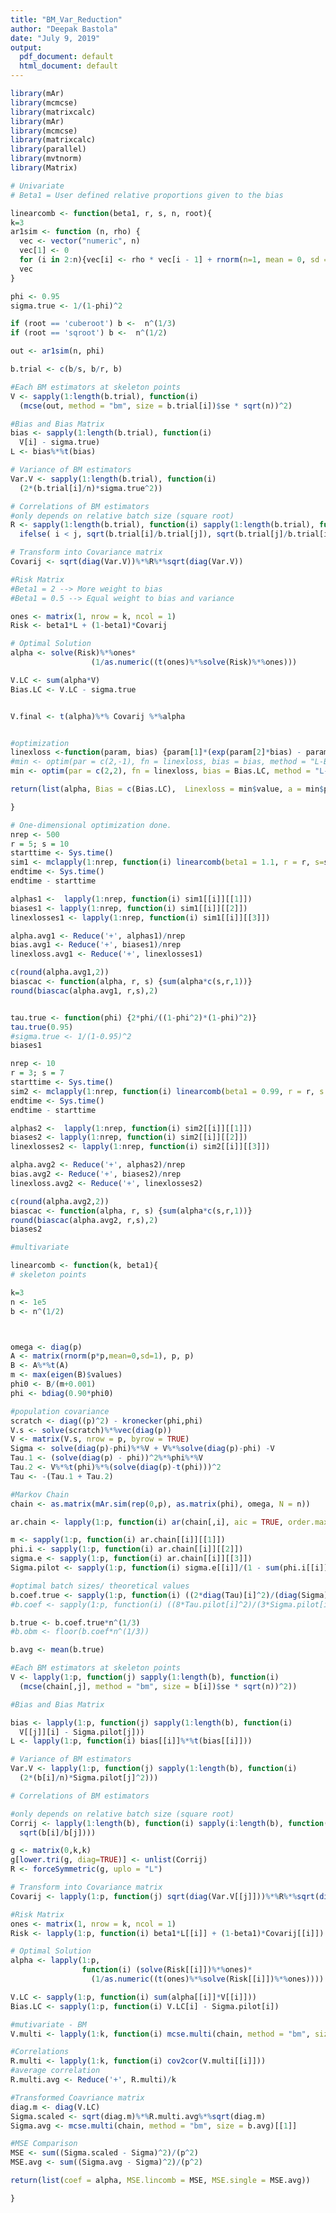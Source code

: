 ```yaml
---
title: "BM_Var_Reduction"
author: "Deepak Bastola"
date: "July 9, 2019"
output:
  pdf_document: default
  html_document: default
---
```


```r
library(mAr)
library(mcmcse)
library(matrixcalc)
library(mAr)
library(mcmcse)
library(matrixcalc)
library(parallel)
library(mvtnorm)
library(Matrix)

```


```r
# Univariate
# Beta1 = User defined relative proportions given to the bias 

linearcomb <- function(beta1, r, s, n, root){
k=3
ar1sim <- function (n, rho) {
  vec <- vector("numeric", n)
  vec[1] <- 0
  for (i in 2:n){vec[i] <- rho * vec[i - 1] + rnorm(n=1, mean = 0, sd = 1)}
  vec
}

phi <- 0.95
sigma.true <- 1/(1-phi)^2

if (root == 'cuberoot') b <-  n^(1/3)
if (root == 'sqroot') b <-  n^(1/2)

out <- ar1sim(n, phi)

b.trial <- c(b/s, b/r, b)

#Each BM estimators at skeleton points
V <- sapply(1:length(b.trial), function(i) 
  (mcse(out, method = "bm", size = b.trial[i])$se * sqrt(n))^2)

#Bias and Bias Matrix
bias <- sapply(1:length(b.trial), function(i) 
  V[i] - sigma.true)
L <- bias%*%t(bias)

# Variance of BM estimators
Var.V <- sapply(1:length(b.trial), function(i) 
  (2*(b.trial[i]/n)*sigma.true^2))

# Correlations of BM estimators 
#only depends on relative batch size (square root)
R <- sapply(1:length(b.trial), function(i) sapply(1:length(b.trial), function(j) 
  ifelse( i < j, sqrt(b.trial[i]/b.trial[j]), sqrt(b.trial[j]/b.trial[i]))))

# Transform into Covariance matrix
Covarij <- sqrt(diag(Var.V))%*%R%*%sqrt(diag(Var.V))

#Risk Matrix
#Beta1 = 2 --> More weight to bias
#Beta1 = 0.5 --> Equal weight to bias and variance

ones <- matrix(1, nrow = k, ncol = 1)
Risk <- beta1*L + (1-beta1)*Covarij 

# Optimal Solution
alpha <- solve(Risk)%*%ones*
                  (1/as.numeric((t(ones)%*%solve(Risk)%*%ones)))

V.LC <- sum(alpha*V)
Bias.LC <- V.LC - sigma.true


V.final <- t(alpha)%*% Covarij %*%alpha


#optimization
linexloss <-function(param, bias) {param[1]*(exp(param[2]*bias) - param[2]*bias -1)}
#min <- optim(par = c(2,-1), fn = linexloss, bias = bias, method = "L-BFGS-B", hessian = TRUE, lower = c(0, -Inf), upper = c(Inf, -0.00001))
min <- optim(par = c(2,2), fn = linexloss, bias = Bias.LC, method = "L-BFGS-B", hessian = TRUE)

return(list(alpha, Bias = c(Bias.LC),  Linexloss = min$value, a = min$par[2], Est=V))

}

```


```r
# One-dimensional optimization done.
nrep <- 500
r = 5; s = 10
starttime <- Sys.time()
sim1 <- mclapply(1:nrep, function(i) linearcomb(beta1 = 1.1, r = r, s=s, n = 1e5, root = "sqroot"), mc.preschedule = TRUE, mc.cores = 4)
endtime <- Sys.time()
endtime - starttime

alphas1 <-  lapply(1:nrep, function(i) sim1[[i]][[1]])
biases1 <- lapply(1:nrep, function(i) sim1[[i]][[2]])
linexlosses1 <- lapply(1:nrep, function(i) sim1[[i]][[3]])

alpha.avg1 <- Reduce('+', alphas1)/nrep
bias.avg1 <- Reduce('+', biases1)/nrep
linexloss.avg1 <- Reduce('+', linexlosses1)

c(round(alpha.avg1,2))
biascac <- function(alpha, r, s) {sum(alpha*c(s,r,1))}
round(biascac(alpha.avg1, r,s),2)


tau.true <- function(phi) {2*phi/((1-phi^2)*(1-phi)^2)}
tau.true(0.95)
#sigma.true <- 1/(1-0.95)^2
biases1

```


```r
nrep <- 10
r = 3; s = 7
starttime <- Sys.time()
sim2 <- mclapply(1:nrep, function(i) linearcomb(beta1 = 0.99, r = r, s = s, n = 5e4, root = "cuberoot"), mc.preschedule = TRUE, mc.cores = 4)
endtime <- Sys.time()
endtime - starttime

alphas2 <-  lapply(1:nrep, function(i) sim2[[i]][[1]])
biases2 <- lapply(1:nrep, function(i) sim2[[i]][[2]])
linexlosses2 <- lapply(1:nrep, function(i) sim2[[i]][[3]])

alpha.avg2 <- Reduce('+', alphas2)/nrep
bias.avg2 <- Reduce('+', biases2)/nrep
linexloss.avg2 <- Reduce('+', linexlosses2)

c(round(alpha.avg2,2))
biascac <- function(alpha, r, s) {sum(alpha*c(s,r,1))}
round(biascac(alpha.avg2, r,s),2)
biases2

```


```r

#multivariate

linearcomb <- function(k, beta1){
# skeleton points

k=3
n <- 1e5
b <- n^(1/2)



omega <- diag(p)
A <- matrix(rnorm(p*p,mean=0,sd=1), p, p)
B <- A%*%t(A)
m <- max(eigen(B)$values)
phi0 <- B/(m+0.001)
phi <- bdiag(0.90*phi0)

#population covariance
scratch <- diag((p)^2) - kronecker(phi,phi)
V.s <- solve(scratch)%*%vec(diag(p))
V <- matrix(V.s, nrow = p, byrow = TRUE)
Sigma <- solve(diag(p)-phi)%*%V + V%*%solve(diag(p)-phi) -V
Tau.1 <- (solve(diag(p) - phi))^2%*%phi%*%V
Tau.2 <- V%*%t(phi)%*%(solve(diag(p)-t(phi)))^2
Tau <- -(Tau.1 + Tau.2)

#Markov Chain
chain <- as.matrix(mAr.sim(rep(0,p), as.matrix(phi), omega, N = n))

ar.chain <- lapply(1:p, function(i) ar(chain[,i], aic = TRUE, order.max =NULL, plot = FALSE))

m <- sapply(1:p, function(i) ar.chain[[i]][[1]])
phi.i <- sapply(1:p, function(i) ar.chain[[i]][[2]])
sigma.e <- sapply(1:p, function(i) ar.chain[[i]][[3]])
Sigma.pilot <- sapply(1:p, function(i) sigma.e[[i]]/(1 - sum(phi.i[[i]]))^2)

#optimal batch sizes/ theoretical values 
b.coef.true <- sapply(1:p, function(i) ((2*diag(Tau)[i]^2)/(diag(Sigma)[i]^2))^(1/3))
#b.coef <- sapply(1:p, function(i) ((8*Tau.pilot[i]^2)/(3*Sigma.pilot[i]^2))^(1/3))

b.true <- b.coef.true*n^(1/3)
#b.obm <- floor(b.coef*n^(1/3))

b.avg <- mean(b.true)

#Each BM estimators at skeleton points
V <- lapply(1:p, function(j) sapply(1:length(b), function(i) 
  (mcse(chain[,j], method = "bm", size = b[i])$se * sqrt(n))^2))

#Bias and Bias Matrix

bias <- lapply(1:p, function(j) sapply(1:length(b), function(i) 
  V[[j]][i] - Sigma.pilot[j]))
L <- lapply(1:p, function(i) bias[[i]]%*%t(bias[[i]]))

# Variance of BM estimators
Var.V <- lapply(1:p, function(j) sapply(1:length(b), function(i) 
  (2*(b[i]/n)*Sigma.pilot[j]^2)))

# Correlations of BM estimators 

#only depends on relative batch size (square root)
Corrij <- lapply(1:length(b), function(i) sapply(i:length(b), function(j) 
  sqrt(b[i]/b[j])))

g <- matrix(0,k,k)
g[lower.tri(g, diag=TRUE)] <- unlist(Corrij)
R <- forceSymmetric(g, uplo = "L")

# Transform into Covariance matrix
Covarij <- lapply(1:p, function(j) sqrt(diag(Var.V[[j]]))%*%R%*%sqrt(diag(Var.V[[j]])))

#Risk Matrix
ones <- matrix(1, nrow = k, ncol = 1)
Risk <- lapply(1:p, function(i) beta1*L[[i]] + (1-beta1)*Covarij[[i]]) 

# Optimal Solution
alpha <- lapply(1:p, 
                function(i) (solve(Risk[[i]])%*%ones)*
                  (1/as.numeric((t(ones)%*%solve(Risk[[i]])%*%ones))))

V.LC <- sapply(1:p, function(i) sum(alpha[[i]]*V[[i]]))
Bias.LC <- sapply(1:p, function(i) V.LC[i] - Sigma.pilot[i])

#mutivariate - BM
V.multi <- lapply(1:k, function(i) mcse.multi(chain, method = "bm", size =b[i])[[1]])

#Correlations
R.multi <- lapply(1:k, function(i) cov2cor(V.multi[[i]]))
#average correlation
R.multi.avg <- Reduce('+', R.multi)/k

#Transformed Coavriance matrix
diag.m <- diag(V.LC)
Sigma.scaled <- sqrt(diag.m)%*%R.multi.avg%*%sqrt(diag.m)
Sigma.avg <- mcse.multi(chain, method = "bm", size = b.avg)[[1]]

#MSE Comparison
MSE <- sum((Sigma.scaled - Sigma)^2)/(p^2)
MSE.avg <- sum((Sigma.avg - Sigma)^2)/(p^2)

return(list(coef = alpha, MSE.lincomb = MSE, MSE.single = MSE.avg))  

}


```





